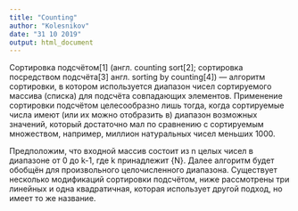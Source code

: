 ---
title: "Counting"
author: "Kolesnikov"
date: "31 10 2019"
output: html_document
---

Сортировка подсчётом[1] (англ. counting sort[2]; сортировка посредством подсчёта[3] англ. sorting by counting[4]) — алгоритм сортировки, в котором используется диапазон чисел сортируемого массива (списка) для подсчёта совпадающих элементов. Применение сортировки подсчётом целесообразно лишь тогда, когда сортируемые числа имеют (или их можно отобразить в) диапазон возможных значений, который достаточно мал по сравнению с сортируемым множеством, например, миллион натуральных чисел меньших 1000.

Предположим, что входной массив состоит из n целых чисел в диапазоне от 0 до k-1, где k принадлежит {N}. Далее алгоритм будет обобщён для произвольного целочисленного диапазона. Существует несколько модификаций сортировки подсчётом, ниже рассмотрены три линейных и одна квадратичная, которая использует другой подход, но имеет то же название.